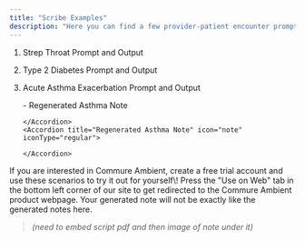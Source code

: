 ```yaml
---
title: "Scribe Examples"
description: "Here you can find a few provider-patient encounter prompts and a Commure Ambient generated note for these scenarios."
---
```


1. Strep Throat Prompt and Output

   <AccordionGroup>
     <Accordion title="Strep Throat Script" icon="notebook" iconType="regular">
       
     </Accordion>
     <Accordion title="Strep Throat Note" icon="note" iconType="regular">
       
     </Accordion>
   </AccordionGroup>
2. Type 2 Diabetes Prompt and Output

   <AccordionGroup>
     <Accordion title="Type 2 Diabetes Script" icon="notebook" iconType="regular">
       
     </Accordion>
     <Accordion title="Type 2 Diabetes Note" icon="note" iconType="regular">
       
     </Accordion>
   </AccordionGroup>
3. Acute Asthma Exacerbation Prompt and Output

   <AccordionGroup>
     <Accordion title="Acute Asthma Exacerbation Script" icon="notebook" iconType="regular">
       
     </Accordion>
     <Accordion title="Acute Asthma Exacerbation Note" icon="note" iconType="regular">
       
     </Accordion>
   </AccordionGroup>
   - Regenerated Asthma Note

     <AccordionGroup>
       <Accordion title="Regenerated Asthma Script" icon="notebook" iconType="regular">
         
       </Accordion>
       <Accordion title="Regenerated Asthma Note" icon="note" iconType="regular">
         
       </Accordion>
     </AccordionGroup>

<Tip>
  If you are interested in Commure Ambient, create a free trial account and use these scenarios to try it out for yourself\! Press the "Use on Web" tab in the bottom left corner of our site to get redirected to the Commure Ambient product webpage.

  <Warning>
    Your generated note will not be exactly like the generated notes here.
  </Warning>
</Tip>

> _(need to embed script pdf and then image of note under it)_